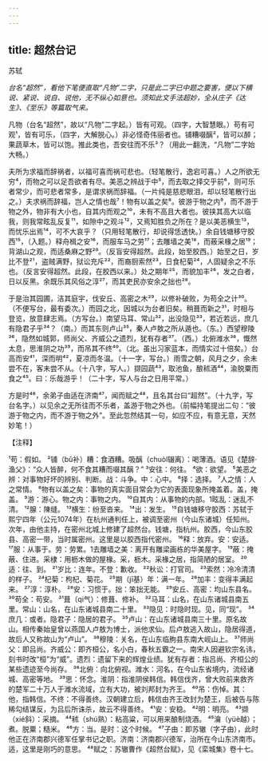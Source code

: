 ```yaml
---
---
---
```

title: 超然台记
---



苏轼

*台名“超然”，看他下笔便直取“凡物”二字，只是此二字已中题之要害，便以下横说、紧说、说自、说他，无不纵心如意也。须知此文手法超妙，全从庄子《达生》、《至乐》等篇取气来。*

凡物（台名“超然”，故以“凡物”二字起。）皆有可观。（四字，大智慧眼。）苟有可观¹，皆有可乐，（四字，大解脱心。）非必怪奇伟丽者也。铺糟啜醨²，皆可以醉；果蔬草木，皆可以饱。推此类也，吾安往而不乐³？（用此一翻洗，“凡物”二字始大畅。）

夫所为求福而辞祸者，以福可喜而祸可悲也。（轻笔散行，逸宕可喜。）人之所欲无穷⁴，而物之可以足吾欲者有尽。美恶之辨战于中⁵，而去取之择交乎前⁶，则可乐者常少，而可悲者常多，是谓求祸而辞福。（一片纯是慈悲眼泪，却以轻笔散行出之。）夫求祸而辞福，岂人之情也哉⁷！物有以盖之矣⁸。彼游于物之内⁹，而不游于物之外，物非有大小也，自其内而观之¹⁰，未有不高且大者也。彼挟其高大以临我，则我常眩乱反复¹¹，如隙中之观斗¹²，又焉知胜负之所在？是以美恶横生¹³，而忧乐出焉¹⁴，可不大哀乎？（只用轻笔散行，却说得恁透快。）余自钱塘移守胶西¹⁵，（入题。）释舟楫之安¹⁶，而服车马之劳¹⁷；去雕墙之美¹⁸，而蔽采椽之居¹⁹；背湖山之观，而适桑麻之野²⁰。（反盲安得超然。此段，始至胶西。）始至之日，岁比不登²¹，盗贼满野，狱讼充斥²²，而裔厨索然²³，日食杞菊²⁴，人固疑余之不乐也。（反言安得超然。此段，在胶西以来。）处之期年²⁵，而貌加丰²⁶，发之白者，日以反黑。余既乐其风俗之淳²⁷，而其吏民亦安余之拙也²⁸。

于是治其园圃，洁其庭宇，伐安丘、高密之木²⁹，以修补破败，为苟全之计³⁰。（不便写台，最有委次。）而园之北，因城以为台者旧矣。稍葺而新之³¹，时相与登览，放意肆志焉。（方写台。）南望马耳、常山³²，出没隐见³³，若近若远，庶几有隐君子乎³⁴？（南。）而其东则卢山³⁵，秦人卢敖之所从遁也。（东。）西望穆陵³⁶，隐然如城郭，师尚父、齐威公之遗烈，犹有存者³⁷。（西。）北俯潍水³⁸，慨然太息，思淮阴之功³⁹，而吊其不终⁴⁰。（北。虽出习家蓝本，而情实过十倍矣。）台高而安⁴¹，深而明⁴²，夏凉而冬温。（十一字，写台。）雨雪之朝，风月之夕，余未尝不在，客未尝不从。（十八字，写人。）撷园蔬⁴³，取池鱼，酿秫酒⁴⁴，渝脱粟而食之⁴⁵。曰：乐哉游乎！（二十字，写人与台之日用平常。）

方是时⁴⁶，余弟子由适在济南⁴⁷，闻而赋之⁴⁸，且名其台曰“超然”。（十九字，写台名字。）以见余之无所往而不乐者，盖游于物之外也。（前幅持笔提出二句：“彼游于物之内，而不游于物之外”。至此忽然结其一句，如应不应，有意无意，天然妙笔！）

【注释】

¹苟：假如。
²铺（bǔ补）糟：食酒糟。吸醨（chuòl辍离）：喝薄酒。语见《楚辞·渔父》：“众人皆醉，何不食其糟而啜其醨？”
³安往：何往。
⁴欲：欲望。
⁵美恶之辨：对事物好坏的辨别、判断。战：斗争。中：心中。
⁶择：选择。
⁷人之情：人之常情。
⁸物有以盖之矣：事物的真实面目常会为它的表面现象所掩盖着。盖，掩盖。
⁹游：游心。物之内：事物之内。
¹⁰自其内：从事物的内部。1眩乱：迷乱不清。
¹²腺：陳缝。
¹³横生：纷至沓来。
¹⁴出：发生。
¹⁵自钱塘移守胶西：苏轼于熙宁四年（公元1074年）在杭州通判任上，被调至密州（今山东诸城）任知州。次年，由他主持，在密州北城上修建了超然台。钱塘，指杭州。胶西，今山东胶县、高密一带，当时属密州。这里是以胶西指代密州。
¹⁶释：放弃。安：安适。
¹⁷服：从事于。劳：劳累。1去雕墙之美：离开有雕梁画栋的华美屋字。
¹⁹蔽：掩蔽、住进。采棣：用枥木做的屋椽。采，枥木。采椽之居，指简陋的居室。
²⁰适：往、到。
²¹岁比：连年。不登：歉收。
²²秋讼：打官司。
²³索然：冷冷清清的样子。
²⁴杞菊：枸杞、菊花。
²⁵期（jī基）年：满一年。
²⁶加丰：变得丰满起来。
²⁷淳：淳朴。
²⁸安：习惯于。拙：笨拙无能。
²⁹安丘、高密：均山东县名。
³⁰苟全：苟安。
³¹葺（qi气）：修葺、修补。
³²马耳：山名，在山东诸城县南五里。常山：山名，在山东诸城县南二十里。
³³隐见：时隐时现。见，同“现”。
³⁴庶几：或者。隐君子：隐居的君子。
³⁵卢山：在山东诸城县南三十里。原名故山。相传秦始皇曾以燕国人卢敖为博士，派他求仙。后卢敖逃入故山，隐居得道，故后人又称故山为“卢山”。
³⁶穆陵：关名，在山东临朐县东南大岘山上。
³⁷师尚父：即吕尚。齐威公：即齐桓公，名小白，春秋五霸之一。南宋人因避钦宗名讳，刻书时改“桓”为“威”。遗烈：遗留下来的辉煌业绩。犹有存者：指吕尚、齐桓公的某些遗迹至今尚存。
³⁸北俯：向北俯视。潍水：河名，在今山东省境内，流经诸城、高密等地。
³⁹思：怀念。淮阴：指淮阴侯韩信。韩信伐齐，曾大败前来救齐的楚军二十万人于潍水流域，立有大功，被刘邦封为齐王。
⁴⁰吊：伤悼。其：他，指韩信。不终：不得善终。汉朝建立后，韩信由齐王改封为楚王，后被告与陈稀勾结谋反，为吕后所诛杀，故云不得善终。
⁴¹安：安稳。
⁴²明：明亮。
⁴³撷（xié斜）：采摘。
⁴⁴秫（shú熟）：粘高粱，可以用来酿制烧酒。
⁴⁵瀹（yüè越）；煮。脱粟；糙米。
⁴⁶方：当。是时：这个时候。
⁴⁷子由：即苏辙（字子由），此时他正在济南郡兴德军任掌书记之职。济南：济南郡兴德军，治所在今山东济南市。适，这里是刚巧的意思。
⁴⁸赋之：苏辙曹作《超然台赋》，见《栾城集》卷十七。